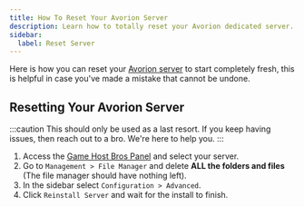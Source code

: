 ```yaml
---
title: How To Reset Your Avorion Server
description: Learn how to totally reset your Avorion dedicated server.
sidebar:
  label: Reset Server
---
```


Here is how you can reset your [Avorion server](https://www.gamehostbros.com/avorion-server-hosting/) to start completely fresh, this is helpful in case you've made a mistake that cannot be undone.

## Resetting Your Avorion Server

:::caution
This should only be used as a last resort. If you keep having issues, then reach out to a bro. We're here to help you.
:::

<Steps>

1. Access the [Game Host Bros Panel](https://panel.gamehostbros.com/) and select your server.
2. Go to `Management > File Manager` and delete **ALL the folders and files** (The file manager should have nothing left).
3. In the sidebar select `Configuration > Advanced`.
4. Click `Reinstall Server` and wait for the install to finish.
</Steps>